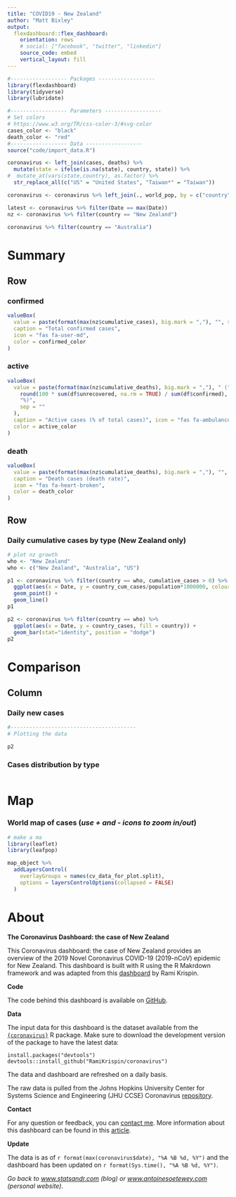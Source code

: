 ```yaml
---
title: "COVID19 - New Zealand"
author: "Matt Bixley"
output: 
  flexdashboard::flex_dashboard:
    orientation: rows
    # social: ["facebook", "twitter", "linkedin"]
    source_code: embed
    vertical_layout: fill
---
```


```r
#------------------ Packages ------------------
library(flexdashboard)
library(tidyverse)
library(lubridate)

#------------------ Parameters ------------------
# Set colors
# https://www.w3.org/TR/css-color-3/#svg-color
cases_color <- "black"
death_color <- "red"
#------------------ Data ------------------
source("code/import_data.R")

coronavirus <- left_join(cases, deaths) %>% 
  mutate(state = ifelse(is.na(state), country, state)) %>% 
#  mutate_at(vars(state,country), as.factor) %>% 
  str_replace_all(c("US" = "United States", "Taiwan*" = "Taiwan"))

coronavirus <- coronavirus %>% left_join(., world_pop, by = c("country", "country"))

latest <- coronavirus %>% filter(Date == max(Date))
nz <- coronavirus %>% filter(country == "New Zealand")

coronavirus %>% filter(country == "Australia")
```

Summary
=======================================================================

Row {data-width=400}
-----------------------------------------------------------------------

### confirmed {.value-box}

```r

valueBox(
  value = paste(format(max(nz$cumulative_cases), big.mark = ","), "", sep = " "),
  caption = "Total confirmed cases",
  icon = "fas fa-user-md",
  color = confirmed_color
)
```


### active {.value-box}

```r
valueBox(
  value = paste(format(max(nz$cumulative_deaths), big.mark = ","), " (",
    round(100 * sum(df$unrecovered, na.rm = TRUE) / sum(df$confirmed), 1),
    "%)",
    sep = ""
  ),
  caption = "Active cases (% of total cases)", icon = "fas fa-ambulance",
  color = active_color
)
```

### death {.value-box}

```r

valueBox(
  value = paste(format(max(nz$cumulative_deaths), big.mark = ","), "", sep = " "),
  caption = "Death cases (death rate)",
  icon = "fas fa-heart-broken",
  color = death_color
)
```


Row
-----------------------------------------------------------------------

### **Daily cumulative cases by type** (New Zealand only)
    
```r

# plot nz growth
who <- "New Zealand"
who <- c("New Zealand", "Australia", "US")

p1 <- coronavirus %>% filter(country == who, cumulative_cases > 0) %>% 
  ggplot(aes(x = Date, y = country_cum_cases/population*1000000, colour = country)) +
  geom_point() +
  geom_line()
p1

p2 <- coronavirus %>% filter(country == who) %>% 
  ggplot(aes(x = Date, y = country_cases, fill = country)) +
  geom_bar(stat="identity", position = "dodge")
p2

```

Comparison
=======================================================================


Column {data-width=400}
-------------------------------------


### **Daily new cases**
    
```r

#----------------------------------------
# Plotting the data

p2
```
 
### **Cases distribution by type**

```r

```


Map
=======================================================================

### **World map of cases** (*use + and - icons to zoom in/out*)

```r
# make a ma
library(leaflet)
library(leafpop)

map_object %>%
  addLayersControl(
    overlayGroups = names(cv_data_for_plot.split),
    options = layersControlOptions(collapsed = FALSE)
  )
```





About
=======================================================================

**The Coronavirus Dashboard: the case of New Zealand**

This Coronavirus dashboard: the case of New Zealand provides an overview of the 2019 Novel Coronavirus COVID-19 (2019-nCoV) epidemic for New Zealand. This dashboard is built with R using the R Makrdown framework and was adapted from this [dashboard](https://ramikrispin.github.io/coronavirus_dashboard/){target="_blank"} by Rami Krispin.

**Code**

The code behind this dashboard is available on [GitHub](https://github.com/AntoineSoetewey/coronavirus_dashboard){target="_blank"}.

**Data**

The input data for this dashboard is the dataset available from the [`{coronavirus}`](https://github.com/RamiKrispin/coronavirus){target="_blank"} R package. Make sure to download the development version of the package to have the latest data:

```
install.packages("devtools")
devtools::install_github("RamiKrispin/coronavirus")
```

The data and dashboard are refreshed on a daily basis.

The raw data is pulled from the Johns Hopkins University Center for Systems Science and Engineering (JHU CCSE) Coronavirus [repository](https://github.com/RamiKrispin/coronavirus-csv){target="_blank"}.

**Contact**

For any question or feedback, you can [contact me](https://www.statsandr.com/contact/). More information about this dashboard can be found in this [article](https://www.statsandr.com/blog/how-to-create-a-simple-coronavirus-dashboard-specific-to-your-country-in-r/).

**Update**

The data is as of `r format(max(coronavirus$date), "%A %B %d, %Y")` and the dashboard has been updated on `r format(Sys.time(), "%A %B %d, %Y")`.



*Go back to [www.statsandr.com](https://www.statsandr.com/) (blog) or [www.antoinesoetewey.com](https://www.antoinesoetewey.com/) (personal website)*.